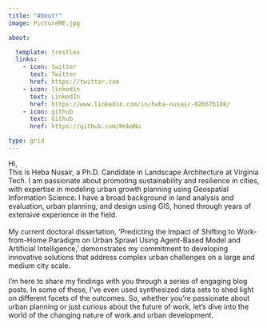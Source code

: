 ---
title: "About!"
image: PictureME.jpg

about: 

  template: trestles
  links:
    - icon: twitter
      text: Twitter
      href: https://twitter.com
    - icon: linkedin
      text: LinkedIn
      href: https://www.linkedin.com/in/heba-nusair-02667b188/
    - icon: github
      text: Github
      href: https://github.com/HebaNu

type: grid
---

Hi,\
This is Heba Nusair, a Ph.D. Candidate in Landscape Architecture at Virginia Tech. I am passionate about promoting sustainability and resilience in cities, with expertise in modeling urban growth planning using Geospatial Information Science. I have a broad background in land analysis and evaluation, urban planning, and design using GIS, honed through years of extensive experience in the field.\
\
My current doctoral dissertation, 'Predicting the Impact of Shifting to Work-from-Home Paradigm on Urban Sprawl Using Agent-Based Model and Artificial Intelligence,' demonstrates my commitment to developing innovative solutions that address complex urban challenges on a large and medium city scale.

I'm here to share my findings with you through a series of engaging blog posts. In some of these, I've even used synthesized data sets to shed light on different facets of the outcomes. So, whether you're passionate about urban planning or just curious about the future of work, let's dive into the world of the changing nature of work and urban development.\

***\
***
